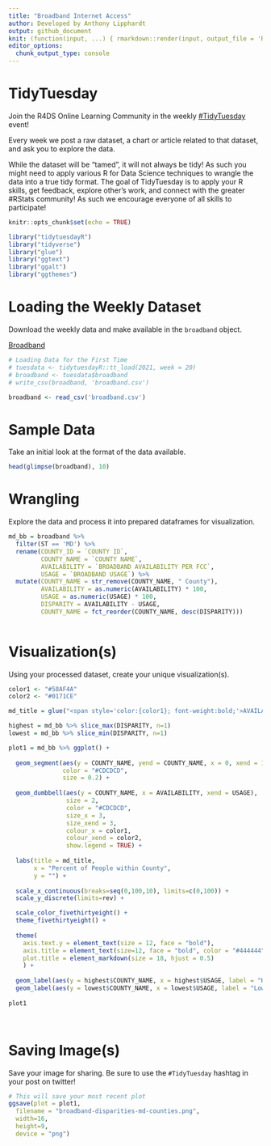 ```yaml
---
title: "Broadband Internet Access"
author: Developed by Anthony Lipphardt
output: github_document
knit: (function(input, ...) { rmarkdown::render(input, output_file = 'README.md') })
editor_options: 
  chunk_output_type: console
---
```


# TidyTuesday

Join the R4DS Online Learning Community in the weekly [#TidyTuesday](https://github.com/rfordatascience/tidytuesday) event!

Every week we post a raw dataset, a chart or article related to that dataset, and ask you to explore the data.

While the dataset will be “tamed”, it will not always be tidy! As such you might need to apply various R for Data Science techniques to wrangle the data into a true tidy format.
The goal of TidyTuesday is to apply your R skills, get feedback, explore other’s work, and connect with the greater #RStats community!
As such we encourage everyone of all skills to participate!

```r

knitr::opts_chunk$set(echo = TRUE)

library("tidytuesdayR")
library("tidyverse")
library("glue")
library("ggtext")
library("ggalt")
library("ggthemes")


```

# Loading the Weekly Dataset

Download the weekly data and make available in the `broadband` object.

[Broadband](https://github.com/rfordatascience/tidytuesday/blob/master/data/2021/2021-05-11/readme.md)

```r

# Loading Data for the First Time
# tuesdata <- tidytuesdayR::tt_load(2021, week = 20)
# broadband <- tuesdata$broadband
# write_csv(broadband, 'broadband.csv')

broadband <- read_csv('broadband.csv')

```


# Sample Data

Take an initial look at the format of the data available.

```r

head(glimpse(broadband), 10)

```

# Wrangling

Explore the data and process it into prepared dataframes for visualization.

```r

md_bb = broadband %>% 
  filter(ST == 'MD') %>%
  rename(COUNTY_ID = `COUNTY ID`,
         COUNTY_NAME = `COUNTY NAME`,
         AVAILABILITY = `BROADBAND AVAILABILITY PER FCC`,
         USAGE = `BROADBAND USAGE`) %>%
  mutate(COUNTY_NAME = str_remove(COUNTY_NAME, " County"),
         AVAILABILITY = as.numeric(AVAILABILITY) * 100,
         USAGE = as.numeric(USAGE) * 100,
         DISPARITY = AVAILABILITY - USAGE,
         COUNTY_NAME = fct_reorder(COUNTY_NAME, desc(DISPARITY)))
  

```


# Visualization(s)

Using your processed dataset, create your unique visualization(s).

```r

color1 <- "#58AF4A"
color2 <- "#0171CE"

md_title = glue("<span style='color:{color1}; font-weight:bold;'>AVAILABILITY</span> vs. <span style='color:{color2}'>USAGE</span> of Broadband Internet in {md_bb[1,]$ST} Counties")

highest = md_bb %>% slice_max(DISPARITY, n=1)
lowest = md_bb %>% slice_min(DISPARITY, n=1)

plot1 = md_bb %>% ggplot() +
  
  geom_segment(aes(y = COUNTY_NAME, yend = COUNTY_NAME, x = 0, xend = 100),
               color = "#CDCDCD",
               size = 0.2) +
  
  geom_dumbbell(aes(y = COUNTY_NAME, x = AVAILABILITY, xend = USAGE),
                size = 2, 
                color = "#CDCDCD",
                size_x = 3,
                size_xend = 3,
                colour_x = color1,
                colour_xend = color2,
                show.legend = TRUE) +
  
  labs(title = md_title,
       x = "Percent of People within County",
       y = "") +
  
  scale_x_continuous(breaks=seq(0,100,10), limits=c(0,100)) + 
  scale_y_discrete(limits=rev) +

  scale_color_fivethirtyeight() +
  theme_fivethirtyeight() +  
    
  theme(  
    axis.text.y = element_text(size = 12, face = "bold"),
    axis.title = element_text(size=12, face = "bold", color = "#444444"),
    plot.title = element_markdown(size = 18, hjust = 0.5)
    ) +
  
  geom_label(aes(y = highest$COUNTY_NAME, x = highest$USAGE, label = "Highest Disparity"), nudge_x = -8, alpha = 0.1) +
  geom_label(aes(y = lowest$COUNTY_NAME, x = lowest$USAGE, label = "Lowest Disparity"), nudge_x = -8, alpha = 0.1)
  
plot1

  
```

# Saving Image(s)

Save your image for sharing. Be sure to use the `#TidyTuesday` hashtag in your post on twitter! 

```r

# This will save your most recent plot
ggsave(plot = plot1,
  filename = "broadband-disparities-md-counties.png",
  width=16,
  height=9,
  device = "png")

```

